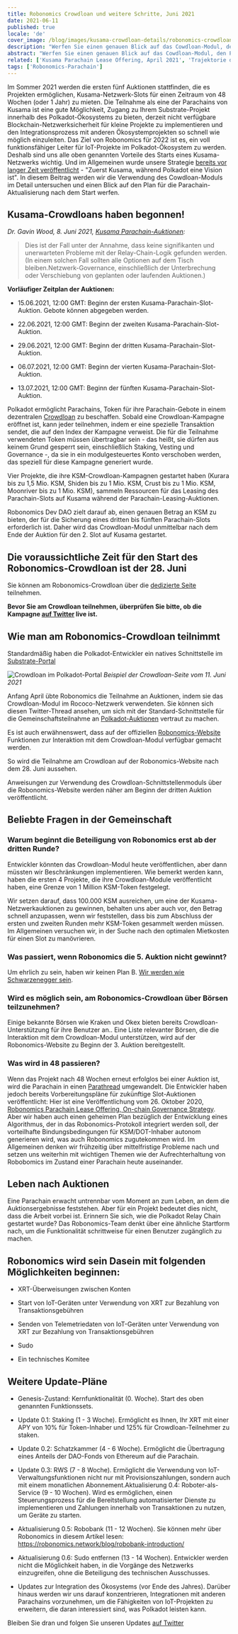 ```yaml
---
title: Robonomics Crowdloan und weitere Schritte, Juni 2021
date: 2021-06-11
published: true
locale: 'de'
cover_image: /blog/images/kusama-crowdloan-details/robonomics-crowdloan-on-kusama.jpg
description: "Werfen Sie einen genauen Blick auf das Cowdloan-Modul, den Plan für die Parachain-Aktualisierung nach dem Start und die FAQ zur Auktion"
abstract: "Werfen Sie einen genauen Blick auf das Cowdloan-Modul, den Plan für die Parachain-Aktualisierung nach dem Start und die FAQ zur Auktion"
related: ['Kusama Parachain Lease Offering, April 2021', 'Trajektorie der Robonomics-Entwicklung 2021, Teil 1', 'Robobank. Akzeptieren Sie jeden Polkadot-Token in Automatisierungsdiensten', 'Der ultimative Leitfaden zu Robonomics, RWS und Robonomics-Parachain auf Polkadot']
tags: ['Robonomics-Parachain']
---
```


Im Sommer 2021 werden die ersten fünf Auktionen stattfinden, die es Projekten ermöglichen, Kusama-Netzwerk-Slots für einen Zeitraum von 48 Wochen (oder 1 Jahr) zu mieten. Die Teilnahme als eine der Parachains von Kusama ist eine gute Möglichkeit, Zugang zu Ihrem Substrate-Projekt innerhalb des Polkadot-Ökosystems zu bieten, derzeit nicht verfügbare Blockchain-Netzwerksicherheit für kleine Projekte zu implementieren und den Integrationsprozess mit anderen Ökosystemprojekten so schnell wie möglich einzuleiten. Das Ziel von Robonomics für 2022 ist es, ein voll funktionsfähiger Leiter für IoT-Projekte im Polkadot-Ökosystem zu werden. Deshalb sind uns alle oben genannten Vorteile des Starts eines Kusama-Netzwerks wichtig. Und im Allgemeinen wurde unsere Strategie [bereits vor langer Zeit veröffentlicht](/blog/robonomics-parachain-lease-offering/) - "Zuerst Kusama, während Polkadot eine Vision ist". In diesem Beitrag werden wir die Verwendung des Cowdloan-Moduls im Detail untersuchen und einen Blick auf den Plan für die Parachain-Aktualisierung nach dem Start werfen.

## Kusama-Crowdloans haben begonnen!

*Dr. Gavin Wood, 8. Juni 2021, [Kusama Parachain-Auktionen](https://polkadot.network/kusama-parachain-auctions/):*

> Dies ist der Fall unter der Annahme, dass keine signifikanten und unerwarteten Probleme mit der Relay-Chain-Logik gefunden werden. (In einem solchen Fall sollten alle Optionen auf dem Tisch bleiben.Netzwerk-Governance, einschließlich der Unterbrechung oder Verschiebung von geplanten oder laufenden Auktionen.)

**Vorläufiger Zeitplan der Auktionen:**

- 15.06.2021, 12:00 GMT: Beginn der ersten Kusama-Parachain-Slot-Auktion. Gebote können abgegeben werden.

- 22.06.2021, 12:00 GMT: Beginn der zweiten Kusama-Parachain-Slot-Auktion.

- 29.06.2021, 12:00 GMT: Beginn der dritten Kusama-Parachain-Slot-Auktion.

- 06.07.2021, 12:00 GMT: Beginn der vierten Kusama-Parachain-Slot-Auktion.

- 13.07.2021, 12:00 GMT: Beginn der fünften Kusama-Parachain-Slot-Auktion.

Polkadot ermöglicht Parachains, Token für ihre Parachain-Gebote in einem dezentralen [Crowdloan](https://wiki.polkadot.network/docs/en/learn-crowdloans) zu beschaffen. Sobald eine Crowdloan-Kampagne eröffnet ist, kann jeder teilnehmen, indem er eine spezielle Transaktion sendet, die auf den Index der Kampagne verweist. Die für die Teilnahme verwendeten Token müssen übertragbar sein - das heißt, sie dürfen aus keinem Grund gesperrt sein, einschließlich Staking, Vesting und Governance -, da sie in ein modulgesteuertes Konto verschoben werden, das speziell für diese Kampagne generiert wurde.

Vier Projekte, die ihre KSM-Crowdloan-Kampagnen gestartet haben (Kurara bis zu 1,5 Mio. KSM, Shiden bis zu 1 Mio. KSM, Crust bis zu 1 Mio. KSM, Moonriver bis zu 1 Mio. KSM), sammeln Ressourcen für das Leasing des Parachain-Slots auf Kusama während der Parachain-Leasing-Auktionen.

Robonomics Dev DAO zielt darauf ab, einen genauen Betrag an KSM zu bieten, der für die Sicherung eines dritten bis fünften Parachain-Slots erforderlich ist. Daher wird das Crowdloan-Modul unmittelbar nach dem Ende der Auktion für den 2. Slot auf Kusama gestartet.

## Die voraussichtliche Zeit für den Start des Robonomics-Crowdloan ist der 28. Juni

Sie können am Robonomics-Crowdloan über die [dedizierte Seite](/kusama-slot) teilnehmen.

**Bevor Sie am Crowdloan teilnehmen, überprüfen Sie bitte, ob die Kampagne [auf Twitter](https://twitter.com/AIRA_Robonomics) live ist.**

## Wie man am Robonomics-Crowdloan teilnimmt

Standardmäßig haben die Polkadot-Entwickler ein natives Schnittstelle im [Substrate-Portal](https://polkadot.js.org/apps/#/parachains/crowdloan)

![Crowdloan im Polkadot-Portal](/blog/images/kusama-crowdloan-details/crowdloan-on-polkadot-portal.png)
*Beispiel der Crowdloan-Seite vom 11. Juni 2021*

Anfang April übte Robonomics die Teilnahme an Auktionen, indem sie das Crowdloan-Modul im Rococo-Netzwerk verwendeten. Sie können sich diesen Twitter-Thread ansehen, um sich mit der Standard-Schnittstelle für die Gemeinschaftsteilnahme an [Polkadot-Auktionen](https://twitter.com/AIRA_Robonomics/status/1377653645827833860) vertraut zu machen.

Es ist auch erwähnenswert, dass auf der offiziellen [Robonomics-Website](/kusama-slot) Funktionen zur Interaktion mit dem Crowdloan-Modul verfügbar gemacht werden.

So wird die Teilnahme am Crowdloan auf der Robonomics-Website nach dem 28. Juni aussehen.

Anweisungen zur Verwendung des Crowdloan-Schnittstellenmoduls über die Robonomics-Website werden näher am Beginn der dritten Auktion veröffentlicht.

## Beliebte Fragen in der Gemeinschaft

<TextCard back="transparent">

### Warum beginnt die Beteiligung von Robonomics erst ab der dritten Runde?

Entwickler könnten das Crowdloan-Modul heute veröffentlichen, aber dann müssten wir Beschränkungen implementieren. Wie bemerkt werden kann, haben die ersten 4 Projekte, die ihre Crowdloan-Module veröffentlicht haben, eine Grenze von 1 Million KSM-Token festgelegt.

Wir setzen darauf, dass 100.000 KSM ausreichen, um eine der Kusama-Netzwerkauktionen zu gewinnen, behalten uns aber auch vor, den Betrag schnell anzupassen, wenn wir feststellen, dass bis zum Abschluss der ersten und zweiten Runden mehr KSM-Token gesammelt werden müssen. Im Allgemeinen versuchen wir, in der Suche nach den optimalen Mietkosten für einen Slot zu manövrieren.

</TextCard>

<TextCard back="transparent">

### Was passiert, wenn Robonomics die 5. Auktion nicht gewinnt?

Um ehrlich zu sein, haben wir keinen Plan B. [Wir werden wie Schwarzenegger sein](https://youtu.be/Ri-M_Vo3w5A).

</TextCard>

<TextCard back="transparent">

### Wird es möglich sein, am Robonomics-Crowdloan über Börsen teilzunehmen?

Einige bekannte Börsen wie Kraken und Okex bieten bereits Crowdloan-Unterstützung für ihre Benutzer an.. Eine Liste relevanter Börsen, die die Interaktion mit dem Crowdloan-Modul unterstützen, wird auf der Robonomics-Website zu Beginn der 3. Auktion bereitgestellt.

</TextCard>

<TextCard back="transparent">

### Was wird in 48 passieren?

Wenn das Projekt nach 48 Wochen erneut erfolglos bei einer Auktion ist, wird die Parachain in einen [Parathread](https://wiki.polkadot.network/docs/en/learn-parathreads#docsNav) umgewandelt. Die Entwickler haben jedoch bereits Vorbereitungspläne für zukünftige Slot-Auktionen veröffentlicht: Hier ist eine Veröffentlichung vom 26. Oktober 2020, [Robonomics Parachain Lease Offering, On-chain Governance Strategy](/blog/robonomics-parachain-lease-offering/). Aber wir haben auch einen geheimen Plan bezüglich der Entwicklung eines Algorithmus, der in das Robonomics-Protokoll integriert werden soll, der vorteilhafte Bindungsbedingungen für KSM/DOT-Inhaber autonom generieren wird, was auch Robonomics zugutekommen wird. Im Allgemeinen denken wir frühzeitig über mittelfristige Probleme nach und setzen uns weiterhin mit wichtigen Themen wie der Aufrechterhaltung von Robobomics im Zustand einer Parachain heute auseinander.

</TextCard>

## Leben nach Auktionen

Eine Parachain erwacht untrennbar vom Moment an zum Leben, an dem die Auktionsergebnisse feststehen. Aber für ein Projekt bedeutet dies nicht, dass die Arbeit vorbei ist. Erinnern Sie sich, wie die Polkadot Relay Chain gestartet wurde? Das Robonomics-Team denkt über eine ähnliche Startform nach, um die Funktionalität schrittweise für einen Benutzer zugänglich zu machen.

## Robonomics wird sein Dasein mit folgenden Möglichkeiten beginnen:

- XRT-Überweisungen zwischen Konten

- Start von IoT-Geräten unter Verwendung von XRT zur Bezahlung von Transaktionsgebühren

- Senden von Telemetriedaten von IoT-Geräten unter Verwendung von XRT zur Bezahlung von Transaktionsgebühren

- Sudo

- Ein technisches Komitee

## Weitere Update-Pläne

- Genesis-Zustand: Kernfunktionalität (0. Woche). Start des oben genannten Funktionssets.

- Update 0.1: Staking (1 - 3 Woche). Ermöglicht es Ihnen, Ihr XRT mit einer APY von 10% für Token-Inhaber und 125% für Crowdloan-Teilnehmer zu staken.

- Update 0.2: Schatzkammer (4 - 6 Woche). Ermöglicht die Übertragung eines Anteils der DAO-Fonds von Ethereum auf die Parachain.

- Update 0.3: RWS (7 - 8 Woche). Ermöglicht die Verwendung von IoT-Verwaltungsfunktionen nicht nur mit Provisionszahlungen, sondern auch mit einem monatlichen Abonnement.Aktualisierung 0.4: Roboter-als-Service (9 - 10 Wochen). Wird es ermöglichen, einen Steuerungsprozess für die Bereitstellung automatisierter Dienste zu implementieren und Zahlungen innerhalb von Transaktionen zu nutzen, um Geräte zu starten.

- Aktualisierung 0.5: Robobank (11 - 12 Wochen). Sie können mehr über Robonomics in diesem Artikel lesen:
https://robonomics.network/blog/robobank-introduction/

- Aktualisierung 0.6: Sudo entfernen (13 - 14 Wochen). Entwickler werden nicht die Möglichkeit haben, in die Vorgänge des Netzwerks einzugreifen, ohne die Beteiligung des technischen Ausschusses.

- Updates zur Integration des Ökosystems (vor Ende des Jahres). Darüber hinaus werden wir uns darauf konzentrieren, Integrationen mit anderen Parachains vorzunehmen, um die Fähigkeiten von IoT-Projekten zu erweitern, die daran interessiert sind, was Polkadot leisten kann.

Bleiben Sie dran und folgen Sie unseren Updates [auf Twitter](https://twitter.com/AIRA_Robonomics)
